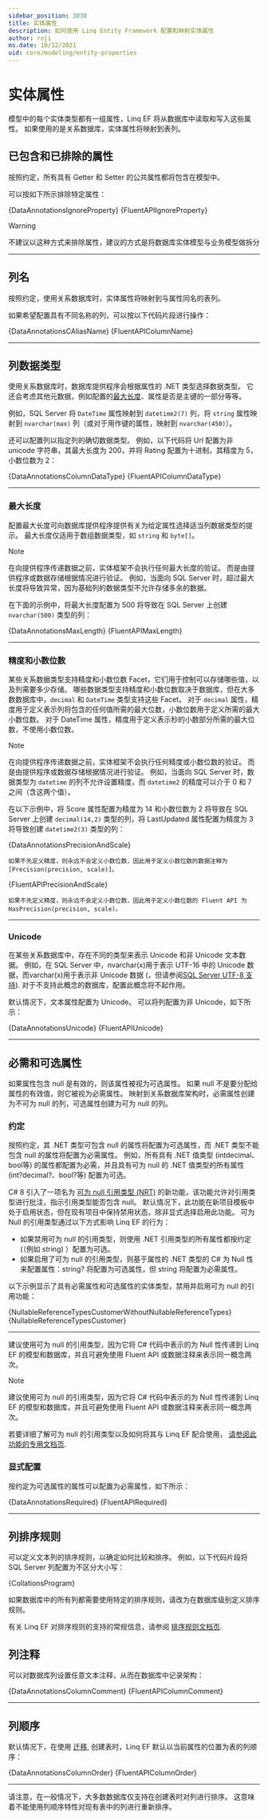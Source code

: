 ```yaml
---
sidebar_position: 3030
title: 实体属性
description: 如何使用 Linq Entity Framework 配置和映射实体属性
author: roji
ms.date: 10/12/2021
uid: core/modeling/entity-properties
---
```














# 实体属性

模型中的每个实体类型都有一组属性，Linq EF 将从数据库中读取和写入这些属性。 如果使用的是关系数据库，实体属性将映射到表列。

## 已包含和已排除的属性

按照约定，所有具有 Getter 和 Setter 的公共属性都将包含在模型中。

可以按如下所示排除特定属性：

<Tabs groupId="operating-code">
  <TabItem value="Annotations" label="数据注解">
    <CodeSnippets title="C#" language="csharp" fragment="IgnoreProperty" metastring='{6}' showLineNumbers>{DataAnnotationsIgnoreProperty}</CodeSnippets>
  </TabItem>
  <TabItem
    value="Fluent"
    label="Fluent API"
  >
    <CodeSnippets title="C#" language="csharp" fragment="IgnoreProperty" metastring='{3,4}' showLineNumbers>{FluentAPIIgnoreProperty}</CodeSnippets>
  </TabItem>
</Tabs>

> [!WARNING]
不建议以这种方式来排除属性，建议的方式是将数据库实体模型与业务模型做拆分
> 

***

## 列名

按照约定，使用关系数据库时，实体属性将映射到与属性同名的表列。

如果希望配置具有不同名称的列，可以按以下代码片段进行操作：

<Tabs groupId="operating-code">
  <TabItem value="Annotations" label="数据注解">
    <CodeSnippets title="C#" language="csharp" fragment="AliasName" metastring='{3,6}' showLineNumbers>{DataAnnotationsCAliasName}</CodeSnippets>
  </TabItem>
  <TabItem
    value="Fluent"
    label="Fluent API"
  >
    <CodeSnippets title="C#" language="csharp" fragment="ColumnName" metastring='{3-5}' showLineNumbers>{FluentAPIColumnName}</CodeSnippets>
  </TabItem>
</Tabs>

***

## 列数据类型

使用关系数据库时，数据库提供程序会根据属性的 .NET 类型选择数据类型。 它还会考虑其他元数据，例如配置的[最大长度](#maximum-length)、属性是否是主键的一部分等等。

例如，SQL Server 将 `DateTime` 属性映射到 `datetime2(7)` 列，将 `string` 属性映射到 `nvarchar(max)` 列（或对于用作键的属性，映射到 `nvarchar(450)`）。

还可以配置列以指定列的确切数据类型。 例如，以下代码将 Url 配置为非 unicode 字符串，其最大长度为 200，并将 Rating 配置为十进制，其精度为 5，小数位数为 2：

<Tabs groupId="operating-code">
  <TabItem value="Annotations" label="数据注解">
    <CodeSnippets title="C#" language="csharp" fragment="ColumnDataType" metastring='{5,8}' showLineNumbers>{DataAnnotationsColumnDataType}</CodeSnippets>
  </TabItem>
  <TabItem
    value="Fluent"
    label="Fluent API"
  >
    <CodeSnippets title="C#" language="csharp" fragment="ColumnDataType" metastring='{6-7}' showLineNumbers>{FluentAPIColumnDataType}</CodeSnippets>
  </TabItem>
</Tabs>

***

### 最大长度

配置最大长度可向数据库提供程序提供有关为给定属性选择适当列数据类型的提示。 最大长度仅适用于数组数据类型，如 `string` 和 `byte[]`。

> [!NOTE]
在向提供程序传递数据之前，实体框架不会执行任何最大长度的验证。 而是由提供程序或数据存储根据情况进行验证。 例如，当面向 SQL Server 时，超过最大长度将导致异常，因为基础列的数据类型不允许存储多余的数据。
> 
在下面的示例中，将最大长度配置为 500 将导致在 SQL Server 上创建 `nvarchar(500)` 类型的列：

<Tabs groupId="operating-code">
  <TabItem value="Annotations" label="数据注解">
    <CodeSnippets title="C#" language="csharp" fragment="MaxLength" metastring='{5}' showLineNumbers>{DataAnnotationsMaxLength}</CodeSnippets>
  </TabItem>
  <TabItem
    value="Fluent"
    label="Fluent API"
  >
    <CodeSnippets title="C#" language="csharp" fragment="MaxLength" metastring='{3-5}' showLineNumbers>{FluentAPIMaxLength}</CodeSnippets>
  </TabItem>
</Tabs>

***

### 精度和小数位数

某些关系数据类型支持精度和小数位数 Facet，它们用于控制可以存储哪些值，以及列需要多少存储。 哪些数据类型支持精度和小数位数取决于数据库，但在大多数数据库中，`decimal` 和 `DateTime` 类型支持这些 Facet。 对于 `decimal` 属性，精度用于定义表示列将包含的任何值所需的最大位数，小数位数用于定义所需的最大小数位数。 对于 DateTime 属性，精度用于定义表示秒的小数部分所需的最大位数，不使用小数位数。

> [!NOTE]
在向提供程序传递数据之前，实体框架不会执行任何精度或小数位数的验证。 而是由提供程序或数据存储根据情况进行验证。 例如，当面向 SQL Server 时，数据类型为 `datetime` 的列不允许设置精度，而 `datetime2` 的精度可以介于 0 和 7 之间（含这两个值）。
> 

在以下示例中，将 Score 属性配置为精度为 14 和小数位数为 2 将导致在 SQL Server 上创建 `decimal(14,2)` 类型的列，将 LastUpdated 属性配置为精度为 3 将导致创建 `datetime2(3)` 类型的列：

<Tabs groupId="operating-code">
  <TabItem value="Annotations" label="数据注解">
    <CodeSnippets title="C#" language="csharp" fragment="PrecisionAndScale" metastring='{4,6}' showLineNumbers>{DataAnnotationsPrecisionAndScale}</CodeSnippets>

    如果不先定义精度，则永远不会定义小数位数，因此用于定义小数位数的数据注释为 [Precision(precision, scale)]。
  </TabItem>
  <TabItem
    value="Fluent"
    label="Fluent API"
  >
    <CodeSnippets title="C#" language="csharp" fragment="PrecisionAndScale" metastring='{5,9}' showLineNumbers>{FluentAPIPrecisionAndScale}</CodeSnippets>
    
    如果不先定义精度，则永远不会定义小数位数，因此用于定义小数位数的 Fluent API 为 HasPrecision(precision, scale)。
  </TabItem>
</Tabs>

***

### Unicode

在某些关系数据库中，存在不同的类型来表示 Unicode 和非 Unicode 文本数据。 例如，在 SQL Server 中，nvarchar(x)用于表示 UTF-16 中的 Unicode 数据，而varchar(x)用于表示非 Unicode 数据 (，但请参阅[SQL Server UTF-8 支持](xref:core/providers/sql-server/columns#unicode-and-utf-8)). 对于不支持此概念的数据库，配置此概念将不起作用。

默认情况下，文本属性配置为 Unicode。 可以将列配置为非 Unicode，如下所示：

<Tabs groupId="operating-code">
  <TabItem value="Annotations" label="数据注解">
    <CodeSnippets title="C#" language="csharp" fragment="Unicode" metastring='{4,6}' showLineNumbers>{DataAnnotationsUnicode}</CodeSnippets>
  </TabItem>
  <TabItem
    value="Fluent"
    label="Fluent API"
  >
    <CodeSnippets title="C#" language="csharp" fragment="Unicode" metastring='{5,9}' showLineNumbers>{FluentAPIUnicode}</CodeSnippets>
  </TabItem>
</Tabs>

***

## 必需和可选属性

如果属性包含 null 是有效的，则该属性被视为可选属性。 如果 null 不是要分配给属性的有效值，则它被视为必需属性。 映射到关系数据库架构时，必需属性创建为不可为 null 的列，可选属性创建为可为 null 的列。

### 约定

按照约定，其 .NET 类型可包含 null 的属性将配置为可选属性，而 .NET 类型不能包含 null 的属性将配置为必需属性。 例如，所有具有 .NET 值类型 (intdecimal、bool等) 的属性都配置为必需，并且具有可为 null 的 .NET 值类型的所有属性 (int?decimal?、bool?等) 配置为可选。

C# 8 引入了一项名为 [可为 null 引用类型 (NRT)](https://learn.microsoft.com/zh-cn/dotnet/csharp/tutorials/nullable-reference-types) 的新功能，该功能允许对引用类型进行批注，指示引用类型能否包含 null。 默认情况下，此功能在新项目模板中处于启用状态，但在现有项目中保持禁用状态，除非显式选择启用此功能。 可为 Null 的引用类型通过以下方式影响 Linq EF 的行为：

* 如果禁用可为 null 的引用类型，则使用 .NET 引用类型的所有属性都按约定 (（例如 string) ）配置为可选。
* 如果启用了可为 null 的引用类型，则基于属性的 .NET 类型的 C# 为 Null 性来配置属性：string? 将配置为可选属性，但 string 将配置为必需属性。

以下示例显示了具有必需属性和可选属性的实体类型，禁用并启用可为 null 的引用功能：

<Tabs groupId="operating-NRT">
  <TabItem value="Without NRT" label="无 NRT (默认)">
    <CodeSnippets title="C#" language="csharp" fragment="Customer" metastring='{5,8}' showLineNumbers>{NullableReferenceTypesCustomerWithoutNullableReferenceTypes}</CodeSnippets>
  </TabItem>
  <TabItem
    value="With NRT"
    label="有 NRT"
  >
    <CodeSnippets title="C#" language="csharp" fragment="Customer" metastring='{4-6}' showLineNumbers>{NullableReferenceTypesCustomer}</CodeSnippets>
  </TabItem>
</Tabs>

***

建议使用可为 null 的引用类型，因为它将 C# 代码中表示的为 Null 性传递到 Linq EF 的模型和数据库，并且可避免使用 Fluent API 或数据注释来表示同一概念两次。

> [!NOTE]
建议使用可为 null 的引用类型，因为它将 C# 代码中表示的为 Null 性传递到 Linq EF 的模型和数据库，并且可避免使用 Fluent API 或数据注释来表示同一概念两次。
> 

若要详细了解可为 null 的引用类型以及如何将其与 Linq EF 配合使用， [请参阅此功能的专用文档页](https://learn.microsoft.com/zh-cn/ef/core/miscellaneous/nullable-reference-types).

### 显式配置

按约定为可选属性的属性可以配置为必需属性，如下所示：

<Tabs groupId="operating-code">
  <TabItem value="Annotations" label="数据注解">
    <CodeSnippets title="C#" language="csharp" fragment="Required" metastring='{5}' showLineNumbers>{DataAnnotationsRequired}</CodeSnippets>
  </TabItem>
  <TabItem
    value="Fluent"
    label="Fluent API"
  >
    <CodeSnippets title="C#" language="csharp" fragment="Required" metastring='{3-5}' showLineNumbers>{FluentAPIRequired}</CodeSnippets>
  </TabItem>
</Tabs>

***

## 列排序规则

可以定义文本列的排序规则，以确定如何比较和排序。 例如，以下代码片段将 SQL Server 列配置为不区分大小写：

<CodeSnippets title="C#" language="csharp" fragment="ColumnCollation" metastring='{4,6}' showLineNumbers>{CollationsProgram}</CodeSnippets>

如果数据库中的所有列都需要使用特定的排序规则，请改为在数据库级别定义排序规则。

有关 Linq EF 对排序规则的支持的常规信息，请参阅 [排序规则文档页](https://learn.microsoft.com/zh-cn/ef/core/miscellaneous/collations-and-case-sensitivity).

## 列注释

可以对数据库列设置任意文本注释，从而在数据库中记录架构：

<Tabs groupId="operating-code">
  <TabItem value="Annotations" label="数据注解">
    <CodeSnippets title="C#" language="csharp" fragment="ColumnComment" metastring='{5}' showLineNumbers>{DataAnnotationsColumnComment}</CodeSnippets>
  </TabItem>
  <TabItem
    value="Fluent"
    label="Fluent API"
  >
    <CodeSnippets title="C#" language="csharp" fragment="ColumnComment" metastring='{5}' showLineNumbers>{FluentAPIColumnComment}</CodeSnippets>
  </TabItem>
</Tabs>

***

## 列顺序

默认情况下，在使用 [迁移](https://learn.microsoft.com/zh-cn/ef/core/managing-schemas/migrations/), 创建表时，Linq EF 默认以当前属性的位置为表的列顺序：

<Tabs groupId="operating-code">
  <TabItem value="Annotations" label="数据注解">
    <CodeSnippets title="C#" language="csharp" fragment="snippet_ColumnAttribute"  showLineNumbers>{DataAnnotationsColumnOrder}</CodeSnippets>
  </TabItem>
  <TabItem
    value="Fluent"
    label="Fluent API"
  >
    <CodeSnippets title="C#" language="csharp" fragment="snippet_HasColumnOrder" showLineNumbers>{FluentAPIColumnOrder}</CodeSnippets>
  </TabItem>
</Tabs>

***

请注意，在一般情况下，大多数数据库仅支持在创建表时对列进行排序。 这意味着不能使用列顺序特性对现有表中的列进行重新排序。
